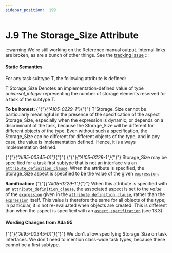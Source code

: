 ---
sidebar_position:  199
---

# J.9 The Storage_Size Attribute

:::warning
We're still working on the Reference manual output.  Internal links are broken,
as are a bunch of other things.
See the [tracking issue](https://github.com/ada-lang-io/ada-lang-io/issues/20)
:::



#### Static Semantics

<p>For any task subtype T, the following attribute is defined: </p>
<p>T'Storage_Size Denotes an implementation-defined value of type <em>universal_integer</em> representing the number of storage elements reserved for a task of the subtype T. </p>
<Admonition type="note">
<p><strong>To be honest: </strong>{"{"}<em>{"AI05-0229-1"}</em>{"}"} T'Storage_Size cannot be particularly meaningful in the presence of the specification of the aspect Storage_Size, especially when the expression is dynamic, or depends on a discriminant of the task, because the Storage_Size will be different for different objects of the type. Even without such a specification, the Storage_Size can be different for different objects of the type, and in any case, the value is implementation defined. Hence, it is always implementation defined. </p></Admonition>

<p>{"{"}<em>{"AI95-00345-01"}</em>{"}"} {"{"}<em>{"AI05-0229-1"}</em>{"}"} Storage_Size may be specified for a task first subtype that is not an interface via an <code><a href="../AA-13/AA-13.3#S0349">attribute_definition_clause</a></code>. When the attribute is specified, the Storage_Size aspect is specified to be the value of the given <code><a href="../AA-4/AA-4.4#S0132">expression</a></code>. </p>
<Admonition type="note">
<p><strong>Ramification: </strong>{"{"}<em>{"AI05-0229-1"}</em>{"}"} When this attribute is specified with an <code><a href="../AA-13/AA-13.3#S0349">attribute_definition_clause</a></code>, the associated aspect is set to the <em>value</em> of the <code><a href="../AA-4/AA-4.4#S0132">expression</a></code> given in the <code><a href="../AA-13/AA-13.3#S0349">attribute_definition_clause</a></code>, rather than the <code><a href="../AA-4/AA-4.4#S0132">expression</a></code> itself. This value is therefore the same for all objects of the type; in particular, it is not re-evaluated when objects are created. This is different than when the aspect is specified with an <code><a href="../AA-13/AA-13.1#S0346">aspect_specification</a></code> (see 13.3). </p></Admonition>


#### Wording Changes from Ada 95

<Admonition type="note">
<p>{"{"}<em>{"AI95-00345-01"}</em>{"}"} We don't allow specifying Storage_Size on task interfaces. We don't need to mention class-wide task types, because these cannot be a first subtype. </p></Admonition>

